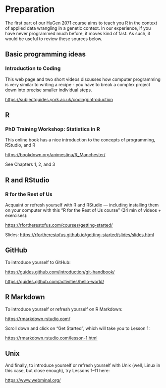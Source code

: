 # Preparation

The first part of our HuGen 2071 course aims to teach you R in the context of applied data wrangling in a genetic context. In our experience, if you have never programmed much before, it moves kind of fast. As such, it would be useful to review these sources below.

## Basic programming ideas

### Introduction to Coding

This web page and two short videos discusses how computer programming is very similar to writing a recipe - you have to break a complex project down into precise smaller individual steps.

<https://subjectguides.york.ac.uk/coding/introduction>

## R

### PhD Training Workshop: Statistics in R

This online book has a nice introduction to the concepts of programming, RStudio, and R

<https://bookdown.org/animestina/R_Manchester/>

See Chapters 1, 2, and 3

## R and RStudio

### R for the Rest of Us

Acquaint or refresh yourself with R and RStudio --- including installing them on your computer with this "R for the Rest of Us course" (24 min of videos + exercises):

<https://rfortherestofus.com/courses/getting-started/>

Slides: <https://rfortherestofus.github.io/getting-started/slides/slides.html>

## GitHub

To introduce yourself to GitHub:

<https://guides.github.com/introduction/git-handbook/>

<https://guides.github.com/activities/hello-world/>

## R Markdown

To introduce yourself or refresh yourself on R Markdown:

<https://rmarkdown.rstudio.com/>

Scroll down and click on "Get Started", which will take you to Lesson 1:

<https://rmarkdown.rstudio.com/lesson-1.html>

## Unix

And finally, to introduce yourself or refresh yourself with Unix (well, Linux in this case, but close enough), try Lessons 1--11 here:

<https://www.webminal.org/>
